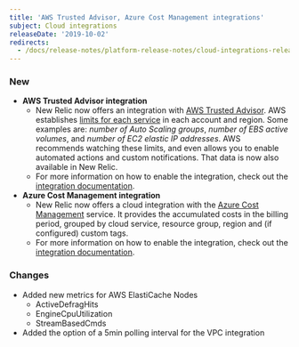 ```yaml
---
title: 'AWS Trusted Advisor, Azure Cost Management integrations'
subject: Cloud integrations
releaseDate: '2019-10-02'
redirects:
  - /docs/release-notes/platform-release-notes/cloud-integrations-release-notes/2019-10-2-integrations-aws-trusted-advisor-azure-cost-management-integrations
---
```


### New

* **AWS Trusted Advisor integration**
  * New Relic now offers an integration with [AWS Trusted Advisor](https://aws.amazon.com/premiumsupport/technology/trusted-advisor/). AWS establishes [limits for each service](https://docs.aws.amazon.com/general/latest/gr/aws_service_limits.html) in each account and region. Some examples are: _number of Auto Scaling groups_, _number of EBS active volumes_, and _number of EC2 elastic IP addresses_. AWS recommends watching these limits, and even allows you to enable automated actions and custom notifications. That data is now also available in New Relic.
  * For more information on how to enable the integration, check out the [integration documentation](https://docs.newrelic.com/docs/integrations/amazon-integrations/aws-integrations-list/aws-trusted-advisor-integration).
* **Azure Cost Management integration**
  * New Relic now offers a cloud integration with the [Azure Cost Management](https://azure.microsoft.com/en-us/services/cost-management/) service. It provides the accumulated costs in the billing period, grouped by cloud service, resource group, region and (if configured) custom tags.
  * For more information on how to enable the integration, check out the [integration documentation](https://docs.newrelic.com/docs/integrations/microsoft-azure-integrations/azure-integrations-list/azure-cost-management-monitoring-integration).

### Changes

* Added new metrics for AWS ElastiCache Nodes
  * ActiveDefragHits
  * EngineCpuUtilization
  * StreamBasedCmds
* Added the option of a 5min polling interval for the VPC integration

